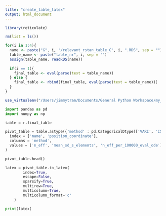 ```yaml
---
title: "create_table_latex"
output: html_document
---
```


```r
library(reticulate)

rm(list = ls())

for(i in 1:4){
  name <- paste("G", i, "/relevant_rstan_table_G", i, ".RDS", sep = "")
  table_name <- paste("table_nr", i, sep = "")
  assign(table_name, readRDS(name))
  
  if(i == 1){
    final_table <- eval(parse(text = table_name))
  } else {
    final_table <- rbind(final_table, eval(parse(text = table_name)))
  }
}

use_virtualenv("/Users/jimmytran/Documents/General Python Workspace/my_env") # Choose own python virtual environment here

```

```python
import pandas as pd
import numpy as np

table = r.final_table

pivot_table = table.astype({'method' : pd.CategoricalDtype(['VARI', 'ISG', 'MCT'], ordered = True)}).pivot(
  index = ['name', 'position_coordinate'],
  columns = 'method',
  values = ['n_eff', 'mean_sd_s_elements', 'n_eff_per_100000_eval_ode']
)

pivot_table.head()
```

```python
latex = pivot_table.to_latex(
        index=True,
        escape=False,
        sparsify=True,
        multirow=True,
        multicolumn=True,
        multicolumn_format='c'
    )

print(latex)
```
